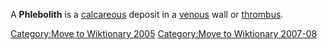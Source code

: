 [[Category:Move to Wiktionary 2005]]
[[Category:Move to Wiktionary 2007-08]]

A '''Phlebolith''' is a [[calcareous]] deposit in a [[venous]] wall or [[thrombus]].